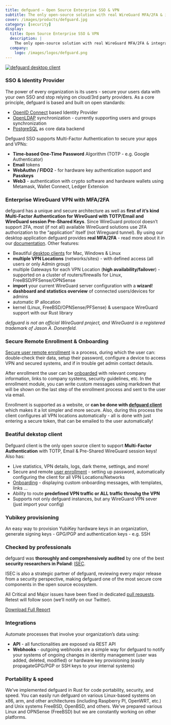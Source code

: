```yaml
---
title: defguard — Open Source Enterprise SSO & VPN
subtitle: The only open-source solution with real WireGuard MFA/2FA & integrated OpenID Connect SSO. 
cover: /images/products/defguard.jpg
category: [security]
display:
  title: Open Source Enterprise SSO & VPN
  description: |
    The only open-source solution with real WireGuard MFA/2FA & integrated OpenID Connect SSO.
  company:
    logo: /images/logos/defguard.png
---
```


[![defguard desktop client](/images/products/design/defguard.png)](https://defguard.net)

### SSO & Identity Provider
The power of every organization is its users - secure your users data with your own SSO and stop relying on cloud/3rd party providers. As a core principle, defguard is based and built on open standards:

- [OpenID Connect](https://openid.net/connect/) based Identity Provider
- [OpenLDAP](https://www.openldap.org/) synchronization - currently supporting users and groups synchronization
- [PostgreSQL](https://www.postgresql.org/) as core data backend

Defguard SSO supports Multi-Factor Authentication to secure your apps and VPNs:

- **Time-based One-Time Password** Algorithm (TOTP - e.g. Google Authenticator)
- **Email** tokens
- **WebAuthn / FIDO2** - for hardware key authentication support and **Passkeys**
- **Web3** - authentication with crypto software and hardware wallets using Metamask, Wallet Connect, Ledger Extension

### Enterprise WireGuard VPN with MFA/2FA
defguard has a unique and secure architecture as well as **first of it’s kind Multi-Factor Authentication for WireGuard with TOTP/Email and WireGuard session Pre-Shared Keys**.
 Since WireGuard protocol doesn’t support 2FA, most (if not all) 
available WireGuard solutions use 2FA authorization to the “application”
 itself (not Wireguard tunnel). By using our desktop application 
defguard provides **real MFA/2FA** - read more about it in our [documentation](https://defguard.gitbook.io/defguard/admin-and-features/wireguard/architecture). Other features:

- Beautiful [desktop clients](https://defguard.net/client) for Mac, Windows & Linux
- **multiple VPN Locations** (networks/sites) - with defined access (all users or only Admin group)
- multiple Gateways for each VPN Location (**high availability/failover**) - supported on a cluster of routers/firewalls for Linux, FreeBSD/PFSense/OPNSense
- **import** your current WireGuard server configuration with a **wizard**!
- **dashboard and statistics overview** of connected users/devices for admins
- automatic IP allocation
- kernel (Linux, FreeBSD/OPNSense/PFSense) & userspace WireGuard support with our Rust library

*defguard is not an official WireGuard project, and WireGuard is a registered trademark of Jason A. Donenfeld.*

### Secure Remote Enrollment & Onboarding
[Secure user remote enrollment](https://defguard.gitbook.io/defguard/help/remote-user-enrollment) is a process, during which the user can: double-check their data, setup
 their password, configure a device to access VPN and secured systems, 
and if in trouble get admin contact detauls.

After enrollment the user can be [onboarded](https://defguard.gitbook.io/defguard/help/remote-user-enrollment/user-onboarding-after-enrollment) with relevant company information, links to company systems, security 
guidelines, etc. In the enrollment module, you can write custom messages
 using markdown that will be shown on the last step of the enrollment 
process and sent to the user via email.

Enrollment is supported as a website, or **can be done with [defguard client](https://defguard.net/client)** which makes it a lot simpler and more secure. Also, during this process
 the client configures all VPN locations automatically - all is done 
with just entering a secure token, that can be emailed to the user 
automatically!

### Beatiful dekstop client
Defguard client is the only open source client to support **Multi-Factor Authentication** with TOTP, Email & Pre-Shared WireGuard session keys! Also has:

- Live statistics, VPN details, logs, dark theme, settings, and more!
- Secure and remote [user enrollment](https://defguard.gitbook.io/defguard/help/remote-user-enrollment) - setting up password, automatically configuring the client for all VPN Locations/Networks
- [Onboarding](https://defguard.gitbook.io/defguard/help/remote-user-enrollment/user-onboarding-after-enrollment) - displaying custom onboarding messages, with templates, links …
- Ability to route **predefined VPN traffic or ALL traffic throuhg the VPN**
- Supports not only defguard instances, but any WireGuard VPN sever (just import your config)

### Yubikey provisioning
An easy way to provision YubiKey hardware keys in an organization, generate signing keys - GPG/PGP and authentication keys - e.g. SSH

### Checked by professionals
defguard was **thoroughly and comprehensively audited** by one of the best **security researchers in Poland**: [ISEC](https://isec.pl/).

ISEC
 is also a strategic partner of defguard, reviewing every major release 
from a security perspective, making defguard one of the most secure core
 components in the open source ecosystem.

All Critical and Major issues have been fixed in dedicated [pull requests](https://github.com/DefGuard/defguard/pulls?q=is%3Apr+is%3Aclosed). Retest will follow soon (we’ll notify on our Twitter).

[Download Full Report](https://defguard.net/pdf/isec-defguard.pdf)

### Integrations
Automate processes that involve your organization’s data using:

- **API** - all functionalities are exposed via REST API
- **Webhooks** - outgoing webhooks are a simple way for defguard to notify your 
  systems of ongoing changes in identity management (user was added, 
  deleted, modified) or hardware key provisioning (easily propagateGPG/PGP
   or SSH keys to your internal systems)

### Portability & speed
We’ve implemented defguard in Rust for code portability, security, and speed. You can easily run defguard on various Linux-based systems on x86, arm, and other architectures (including Raspberry PI, OpenWRT, etc.) and Unix systems FreeBSD, OpenBSD, and others. We’ve prepared various Linux and OPNSense (FreeBSD) but we are constantly working on other platforms.